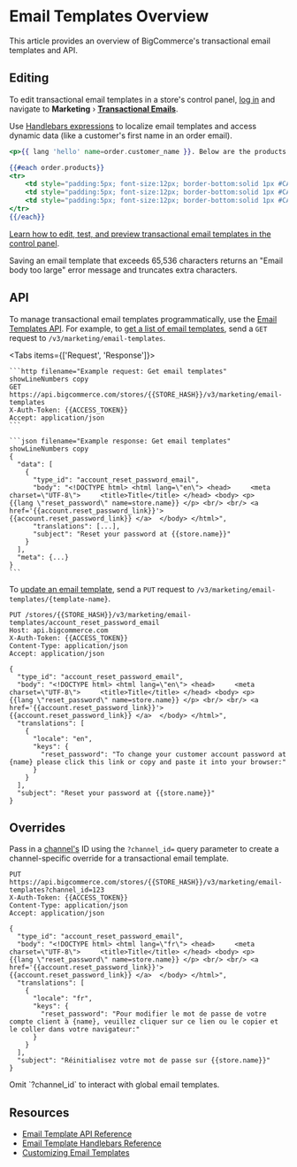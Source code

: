# Email Templates Overview



This article provides an overview of BigCommerce's transactional email templates and API.


## Editing

To edit transactional email templates in a store's control panel, [log in](https://support.bigcommerce.com/s/article/Logging-Into-Your-Store) and navigate to **Marketing** › [**Transactional Emails**](http://login.bigcommerce.com/deep-links/manage/transactional-emails).

Use [Handlebars expressions](/docs/rest-content/email-template-objects) to localize email templates and access dynamic data (like a customer's first name in an order email).


```handlebars filename="Combined order status email template" showLineNumbers copy
<p>{{ lang 'hello' name=order.customer_name }}. Below are the products you ordered.</p>

{{#each order.products}}
<tr>
    <td style="padding:5px; font-size:12px; border-bottom:solid 1px #CACACA"><strong>{{ name }}</strong></td>
    <td style="padding:5px; font-size:12px; border-bottom:solid 1px #CACACA" width="100" align="center">{{#if sku }}{{ sku }}{{else}}&nbsp;{{/if}}</td>
    <td style="padding:5px; font-size:12px; border-bottom:solid 1px #CACACA" width="100" align="center">{{ quantity }}</td>
</tr>
{{/each}}
```

[Learn how to edit, test, and preview transactional email templates in the control panel](https://support.bigcommerce.com/s/article/Customizing-Emails).

<Callout type="info">
  Saving an email template that exceeds 65,536 characters returns an "Email body too large" error message and truncates extra characters.
</Callout>

## API

To manage transactional email templates programmatically, use the [Email Templates API](/docs/rest-content/email-templates). For example, to [get a list of email templates](/docs/rest-content/abandoned-cart-emails#get-all-email-templates), send a `GET` request to `/v3/marketing/email-templates`.

<Tabs items={['Request', 'Response']}>
  <Tab>

    ```http filename="Example request: Get email templates" showLineNumbers copy
    GET https://api.bigcommerce.com/stores/{{STORE_HASH}}/v3/marketing/email-templates
    X-Auth-Token: {{ACCESS_TOKEN}}
    Accept: application/json
    ```

  </Tab>
  <Tab>

    ```json filename="Example response: Get email templates" showLineNumbers copy
    {
      "data": [
        {
          "type_id": "account_reset_password_email",
          "body": "<!DOCTYPE html> <html lang=\"en\"> <head>     <meta charset=\"UTF-8\">     <title>Title</title> </head> <body> <p>     {{lang \"reset_password\" name=store.name}} </p> <br/> <br/> <a href='{{account.reset_password_link}}'>     {{account.reset_password_link}} </a>  </body> </html>",
          "translations": [...],
          "subject": "Reset your password at {{store.name}}"
        }
      ],
      "meta": {...}
    }
    ```

  </Tab>
</Tabs>

To [update an email template](/docs/rest-content/abandoned-cart-emails#update-an-email-template), send a `PUT` request to `/v3/marketing/email-templates/{template-name}`.

```http filename="Example request: Update an email template" showLineNumbers copy
PUT /stores/{{STORE_HASH}}/v3/marketing/email-templates/account_reset_password_email
Host: api.bigcommerce.com
X-Auth-Token: {{ACCESS_TOKEN}}
Content-Type: application/json
Accept: application/json

{
  "type_id": "account_reset_password_email",
  "body": "<!DOCTYPE html> <html lang=\"en\"> <head>     <meta charset=\"UTF-8\">     <title>Title</title> </head> <body> <p>     {{lang \"reset_password\" name=store.name}} </p> <br/> <br/> <a href='{{account.reset_password_link}}'>     {{account.reset_password_link}} </a>  </body> </html>",
  "translations": [
    {
      "locale": "en",
      "keys": {
        "reset_password": "To change your customer account password at {name} please click this link or copy and paste it into your browser:"
      }
    }
  ],
  "subject": "Reset your password at {{store.name}}"
}
```

## Overrides

Pass in a [channel's](/docs/rest-management/channels) ID using the `?channel_id=` query parameter to create a channel-specific override for a transactional email template.

```http filename="Example request: Update an email template" showLineNumbers copy
PUT https://api.bigcommerce.com/stores/{{STORE_HASH}}/v3/marketing/email-templates?channel_id=123
X-Auth-Token: {{ACCESS_TOKEN}}
Content-Type: application/json
Accept: application/json

{
  "type_id": "account_reset_password_email",
  "body": "<!DOCTYPE html> <html lang=\"fr\"> <head>     <meta charset=\"UTF-8\">     <title>Title</title> </head> <body> <p>     {{lang \"reset_password\" name=store.name}} </p> <br/> <br/> <a href='{{account.reset_password_link}}'>     {{account.reset_password_link}} </a>  </body> </html>",
  "translations": [
    {
      "locale": "fr",
      "keys": {
        "reset_password": "Pour modifier le mot de passe de votre compte client à {name}, veuillez cliquer sur ce lien ou le copier et le coller dans votre navigateur:"
      }
    }
  ],
  "subject": "Réinitialisez votre mot de passe sur {{store.name}}"
}
```

<Callout type="info">
  Omit `?channel_id` to interact with global email templates.
</Callout>


## Resources

* [Email Template API Reference](/docs/rest-content/email-templates)
* [Email Template Handlebars Reference](/api-docs/store-management/email-templates/handlebars)
* [Customizing Email Templates](https://support.bigcommerce.com/s/article/Customizing-Emails)
